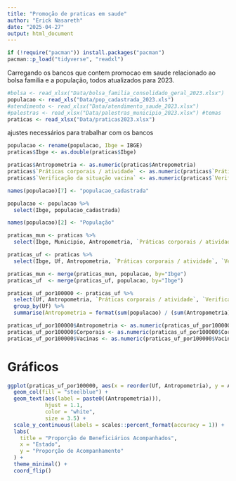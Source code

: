 ```yaml
---
title: "Promoção de praticas em saude"
author: "Erick Nasareth"
date: "2025-04-27"
output: html_document
---
```


```r
if (!require("pacman")) install.packages("pacman")
pacman::p_load("tidyverse", "readxl")
```

Carregando os bancos que contem promocao em saude relacionado ao bolsa familia e a população, todos atualizados para 2023. 

```r

#bolsa <- read_xlsx("Data/bolsa_familia_consolidado_geral_2023.xlsx")
populacao <- read_xls("Data/pop_cadastrada_2023.xls")
#atendimento <- read_xlsx("Data/atendimento_saude_2023.xlsx")
#palestras <- read_xlsx("Data/palestras_municipio_2023.xlsx") #temas
praticas <- read_xlsx("Data/praticas2023.xlsx")

```


ajustes necessários para trabalhar com os bancos

```r

populacao <- rename(populacao, Ibge = IBGE)
praticas$Ibge <- as.double(praticas$Ibge)

```

```r
praticas$Antropometria <- as.numeric(praticas$Antropometria)
praticas$`Práticas corporais / atividade` <- as.numeric(praticas$`Práticas corporais / atividade`)
praticas$`Verificação da situação vacina` <- as.numeric(praticas$`Verificação da situação vacina`)
```


```r
names(populacao)[7] <- "populacao_cadastrada"
```


```r
populacao <- populacao %>%
  select(Ibge, populacao_cadastrada)

names(populacao)[2] <- "População"
```


```r
praticas_mun <- praticas %>%
  select(Ibge, Municipio, Antropometria, `Práticas corporais / atividade`, `Verificação da situação vacina`)

praticas_uf <- praticas %>%
  select(Ibge, Uf, Antropometria, `Práticas corporais / atividade`, `Verificação da situação vacina`)
```


```r

praticas_mun <- merge(praticas_mun, populacao, by="Ibge")
praticas_uf  <- merge(praticas_uf, populacao, by="Ibge")

```


```r
praticas_uf_por100000 <- praticas_uf %>%
  select(Uf, Antropometria, `Práticas corporais / atividade`, `Verificação da situação vacina`) %>%
  group_by(Uf) %>%
  summarise(Antropometria = format(sum(populacao) / (sum(Antropometria) * 100000), nsmall = 2) , Corporais = format(sum(populacao) / (sum(`Práticas corporais / atividade`) * 100000), nsmall = 2), Vacinas = format(sum(populacao) / (sum(`Verificação da situação vacina`) * 100000), nsmall = 2))
```

```r
praticas_uf_por100000$Antropometria <- as.numeric(praticas_uf_por100000$Antropometria)
praticas_uf_por100000$Corporais <- as.numeric(praticas_uf_por100000$Corporais)
praticas_uf_por100000$Vacinas <- as.numeric(praticas_uf_por100000$Vacinas)
```


# Gráficos

```r
ggplot(praticas_uf_por100000, aes(x = reorder(Uf, Antropometria), y = Antropometria)) +
  geom_col(fill = "steelblue") +
  geom_text(aes(label = paste0((Antropometria))), 
            hjust = 1.1, 
            color = "white", 
            size = 3.5) +
  scale_y_continuous(labels = scales::percent_format(accuracy = 1)) +
  labs(
    title = "Proporção de Beneficiários Acompanhados",
    x = "Estado",
    y = "Proporção de Acompanhamento"
  ) +
  theme_minimal() +
  coord_flip() 
```





